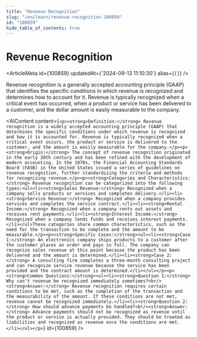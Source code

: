 ```yaml
---
title: "Revenue Recognition"
slug: "/en/learn/revenue-recognition-100859"
id: "100859"
hide_table_of_contents: true
---
```



# Revenue Recognition

<ArticleMeta id={100859} updatedAt={'2024-09-13 11:10:30'} alias={`[]`} />
<div className='border-solid border-b border-t-0 my-4 border-[var(--ifm-color-gray-300)]' />

Revenue recognition is a generally accepted accounting principle (GAAP) that identifies the specific conditions in which revenue is recognized and determines how to account for it. Revenue is typically recognized when a critical event has occurred, when a product or service has been delivered to a customer, and the dollar amount is easily measurable to the company.

<AIContent content={`<p><strong>Definition:</strong> Revenue recognition is a widely accepted accounting principle (GAAP) that determines the specific conditions under which revenue is recognized and how it is accounted for. Revenue is typically recognized when a critical event occurs, the product or service is delivered to the customer, and the amount is easily measurable for the company.</p><p><strong>Origin:</strong> The concept of revenue recognition originated in the early 20th century and has been refined with the development of modern accounting. In the 1970s, the Financial Accounting Standards Board (FASB) in the United States issued a series of guidelines on revenue recognition, further standardizing the criteria and methods for recognizing revenue.</p><p><strong>Categories and Characteristics:</strong> Revenue recognition can be categorized into the following types:<ul><li><strong>Sales Revenue:</strong> Recognized when a company sells products or services and completes delivery.</li><li><strong>Service Revenue:</strong> Recognized when a company provides services and completes the service contract.</li><li><strong>Rental Income:</strong> Recognized when a company rents out assets and receives rent payments.</li><li><strong>Interest Income:</strong> Recognized when a company lends funds and receives interest payments.</li></ul>These categories share common characteristics, such as the need for the transaction to be complete and the amount to be measurable.</p><p><strong>Specific Cases:</strong><ul><li><strong>Case 1:</strong> An electronics company ships products to a customer after the customer places an order and pays in full. The company can recognize sales revenue at this point because the product has been delivered and the amount is determined.</li><li><strong>Case 2:</strong> A consulting firm completes a three-month consulting project and can recognize service revenue because the service has been provided and the contract amount is determined.</li></ul></p><p><strong>Common Questions:</strong><ul><li><strong>Question 1:</strong> Why can't revenue be recognized immediately sometimes?<br/><strong>Answer:</strong> Revenue recognition requires certain conditions to be met, such as the completion of the transaction and the measurability of the amount. If these conditions are not met, revenue cannot be recognized immediately.</li><li><strong>Question 2:</strong> How should advance payments be handled?<br/><strong>Answer:</strong> Advance payments should not be recognized as revenue until the product or service is actually provided. They should be treated as liabilities and recognized as revenue once the conditions are met.</li></ul></p>`} id={100859} />
